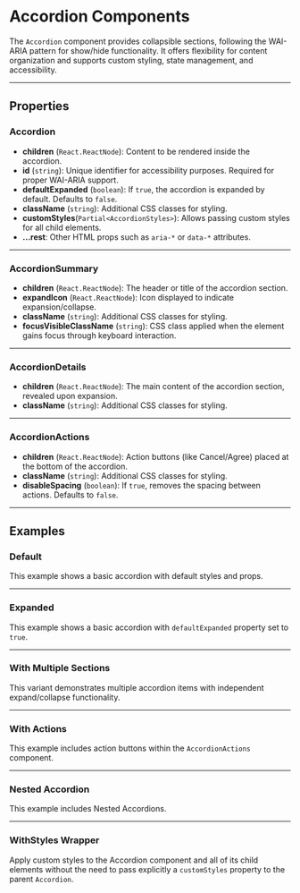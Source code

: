 
<Meta of={AccordionStories} />

# Accordion Components

The `Accordion` component provides collapsible sections, 
following the WAI-ARIA pattern for show/hide functionality. 
It offers flexibility for content organization and supports custom styling, state management, and accessibility.

---

## Properties

### Accordion
- **children** (`React.ReactNode`): Content to be rendered inside the accordion.
- **id** (`string`): Unique identifier for accessibility purposes. Required for proper WAI-ARIA support.
- **defaultExpanded** (`boolean`): If `true`, the accordion is expanded by default. Defaults to `false`.
- **className** (`string`): Additional CSS classes for styling.
- **customStyles**(`Partial<AccordionStyles>`): Allows passing custom styles for all child elements.
- **...rest**: Other HTML props such as `aria-*` or `data-*` attributes.

---

### AccordionSummary
- **children** (`React.ReactNode`): The header or title of the accordion section.
- **expandIcon** (`React.ReactNode`): Icon displayed to indicate expansion/collapse.
- **className** (`string`): Additional CSS classes for styling.
- **focusVisibleClassName** (`string`): CSS class applied when the element gains focus through keyboard interaction.

---

### AccordionDetails
- **children** (`React.ReactNode`): The main content of the accordion section, revealed upon expansion.
- **className** (`string`): Additional CSS classes for styling.

---

### AccordionActions
- **children** (`React.ReactNode`): Action buttons (like Cancel/Agree) placed at the bottom of the accordion.
- **className** (`string`): Additional CSS classes for styling.
- **disableSpacing** (`boolean`): If `true`, removes the spacing between actions. Defaults to `false`.

---

## Examples

### Default 

This example shows a basic accordion with default styles and props.

<Canvas of={AccordionStories.Default} />

---

### Expanded 

This example shows a basic accordion with `defaultExpanded` property set to `true`.

<Canvas of={AccordionStories.ExpandedByDefault} />

---

### With Multiple Sections

This variant demonstrates multiple accordion items with independent expand/collapse functionality.

<Canvas of={AccordionStories.MultipleSections} />

---

### With Actions

This example includes action buttons within the `AccordionActions` component.

<Canvas of={AccordionStories.WithActions} />

---

### Nested Accordion

This example includes Nested Accordions.

<Canvas of={AccordionStories.NestedAccordions} />

---

### WithStyles Wrapper

Apply custom styles to the Accordion component and all of its child elements without the need to pass explicitly 
a `customStyles` property to the parent `Accordion`.

<Canvas of={AccordionStories.WithStyles} />